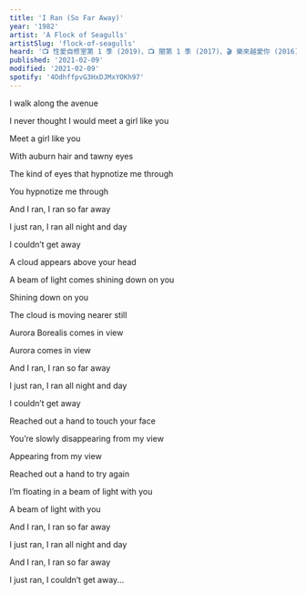```yaml
---
title: 'I Ran (So Far Away)'
year: '1982'
artist: 'A Flock of Seagulls'
artistSlug: 'flock-of-seagulls'
heard: '📺 性愛自修室第 1 季 (2019)、📺 闇第 1 季 (2017)、🎬 樂來越愛你 (2016)、🎮 俠盜獵車手 V (2013)、🎬 接觸未來 (1997)'
published: '2021-02-09'
modified: '2021-02-09'
spotify: '4OdhffpvG3HxDJMxYOKh97'
---
```


<LyricSection>

I walk along the avenue

I never thought I would meet a girl like you

Meet a girl like you

</LyricSection>

<LyricSection>

With auburn hair and tawny eyes

The kind of eyes that hypnotize me through

You hypnotize me through

</LyricSection>

<LyricSection>

And I ran, I ran so far away

I just ran, I ran all night and day

I couldn&rsquo;t get away

</LyricSection>

<LyricSection>

A cloud appears above your head

A beam of light comes shining down on you

Shining down on you

</LyricSection>

<LyricSection>

The cloud is moving nearer still

Aurora Borealis comes in view

Aurora comes in view

</LyricSection>

<LyricSection>

And I ran, I ran so far away

I just ran, I ran all night and day

I couldn&rsquo;t get away

</LyricSection>

<LyricSection>

Reached out a hand to touch your face

You&rsquo;re slowly disappearing from my view

Appearing from my view

</LyricSection>

<LyricSection>

Reached out a hand to try again

I&rsquo;m floating in a beam of light with you

A beam of light with you

</LyricSection>

<LyricSection>

And I ran, I ran so far away

I just ran, I ran all night and day

</LyricSection>

<LyricSection>

And I ran, I ran so far away

I just ran, I couldn&rsquo;t get away...

</LyricSection>
